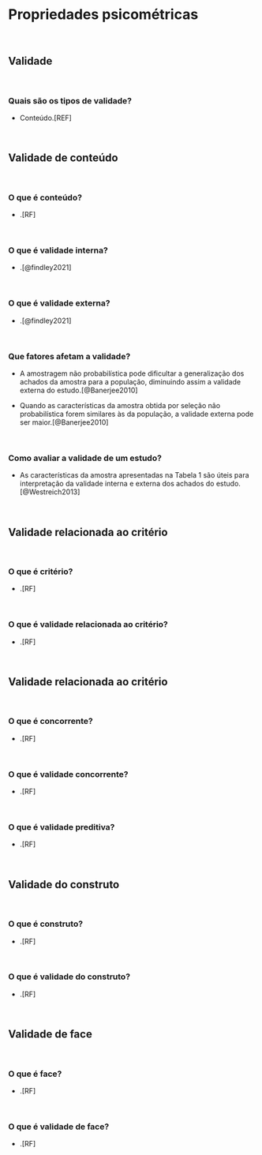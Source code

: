 # **Propriedades psicométricas** {#propriedades-psicometricas}

<br>

## Validade {#validade}

<br>

### Quais são os tipos de validade?

- Conteúdo.[REF]

<br>

## Validade de conteúdo {#validade-conteúdo}

<br>

### O que é conteúdo?

-   .[RF]

<br>

### O que é validade interna?

-   .[@findley2021]

<br>

### O que é validade externa?

-   .[@findley2021]

<br>

### Que fatores afetam a validade?

- A amostragem não probabilística pode dificultar a generalização dos achados da amostra para a população, diminuindo assim a validade externa do estudo.[@Banerjee2010]

- Quando as características da amostra obtida por seleção não probabilística forem similares às da população, a validade externa pode ser maior.[@Banerjee2010]

<br>

### Como avaliar a validade de um estudo?

- As características da amostra apresentadas na Tabela 1 são úteis para interpretação da validade interna e externa dos achados do estudo.[@Westreich2013]

<br>

## Validade relacionada ao critério {#validade-criterio}

<br>

### O que é critério?

-   .[RF]

<br>

### O que é validade relacionada ao critério?

-   .[RF]

<br>

## Validade relacionada ao critério {#validade-criterio}

<br>

### O que é concorrente?

-   .[RF]

<br>

### O que é validade concorrente?

-   .[RF]

<br>

### O que é validade preditiva?

-   .[RF]

<br>

## Validade do construto {#validade-constructo}

<br>

### O que é construto?

-   .[RF]

<br>

### O que é validade do construto?

-   .[RF]

<br>

## Validade de face {#validade-face}

<br>

### O que é face?

-   .[RF]

<br>

### O que é validade de face?

-   .[RF]

<br>
